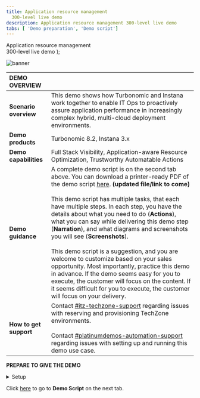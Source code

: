 ```yaml
---
title: Application resource management
  300-level live demo
description: Application resource management 300-level live demo
tabs: [ 'Demo preparation', 'Demo script']
---
```


  <span>
    Application resource management <br/> 300-level live demo
  </span> );

![banner](./images/AIOps_Observability_300_Prep.jpg)
<span id="top"></span>

| DEMO OVERVIEW | |
| :--- | :--- |
| **Scenario overview** | This demo shows how Turbonomic and Instana work together to enable IT Ops to proactively assure application performance in increasingly complex hybrid, multi-cloud deployment environments. |
| **Demo products** | Turbonomic 8.2, Instana 3.x |
| **Demo capabilities** | Full Stack Visibility, Application-aware Resource Optimization, Trustworthy Automatable Actions |
| **Demo guidance** | A complete demo script is on the second tab above. You can download a printer-ready PDF of the demo script <a href="./300-Observability-Demo-Script.pdf" target="_blank" rel="noreferrer">here</a>. **(updated file/link to come)**<br/><br/>This demo script has multiple tasks, that each have multiple steps. In each step, you have the details about what you need to do (**Actions**), what you can say while delivering this demo step (**Narration**), and what diagrams and screenshots you will see (**Screenshots**). <br/><br/> This demo script is a suggestion, and you are welcome to customize based on your sales opportunity. Most importantly, practice this demo in advance. If the demo seems easy for you to execute, the customer will focus on the content. If it seems difficult for you to execute, the customer will focus on your delivery. |
| **How to get support** | Contact <a href="https://ibm-cloud.slack.com/archives/C0124J683GW" target="_blank" rel="noreferrer">#itz-techzone-support</a> regarding issues with reserving and provisioning TechZone environments.<br/><br/>Contact <a href="https://ibm-cloud.slack.com/archives/C0216F39ACU" target="_blank" rel="noreferrer">#platinumdemos-automation-support</a> regarding issues with setting up and running this demo use case. |

**PREPARE TO GIVE THE DEMO**

<details>

<summary>Setup</summary>
<br/>

1. This Demo uses the <a href="https://cmc.coc-ibm.com/home" target="_blank" rel="noreferrer">CoC-managed clusters</a>.

<br/>

2. If you are not registered with the CoC, please <a href="https://cmc.coc-ibm.com/registration" target="_blank" rel="noreferrer">complete registration here</a> to get your personal credentials from the CoC LDAP systems.

<br/>

3. The clusters that will be used in this demo require you to reserve a time slot.

<br/>

4. This version of the Demo can allow multiple simultaneous users, as most of the Demo is read-only and does not change the state of the system. There is one step where you will define an automation policy. If you just enter the name provided in this document it will likely result in a conflict as the automation policy name may already be defined. It is suggested that you add a prefix or suffix unique to perhaps date and time for example, to make the automation policy name unique.

<br/>

5. The clusters we will be using for this demo are available under the Watson AIOPs category. Click **View Clusters**.

<br/>

![Setup 1](./images/Setup-1.jpg)

<br/>

6. We will be using the **Vader** cluster.

<br/>

![Setup 2](./images/Setup-2.png)

<br/>

7. You can **optionally** browse the **OCP Console** to understand how the cluster is laid out.

<br/>

8. Let’s view the RHOCP cluster and get the login credentials for Turbonomic and Instana by clicking **Go to Cluster Details**.

<br/>

![Setup 2a](./images/Setup-2a.jpg)

<br/>

9. Note down your CoC provided credentials to log into **Turbonomic** and **Instana** respectively.

<br/>

![Setup 3](./images/Setup-3.jpg)

<br/>

10. Click the **Turbonomic** link to launch the Turbonomic login page. Use your Turbonomic credentials to log in.

<br/>

![Setup 4](./images/Setup-4.jpg)

<br/>

11. Click the **Instana** link to launch the Instana login page. Use your Instana credentials to log in.

<br/>

![Setup 5](./images/Setup-5.jpg)

<br/>

12. Given the current limitations of the existing environments, this demo script requires access to two (2) Turbonomic instances. The Turbonomic instance defined above is hosted in the CoC, so we can refer to it as the CoC Turbonomic instance. The other Turbonomic instance we will use is hosted by the Turbonomic Team -  let’s refer to it as T-Turbonomic instance.

<br/>

13. Use the <a href="https://se2.demo.turbonomic.com/app/#/view/main/73841583066721/actions" target="_blank" rel="noreferrer">T-Turbo link</a> to log into the T-Turbonomic instance.

<br/>

14. **BEFORE** you start your demo, set up your desktop with three (3) browser tabs.

<br/>

• Tab 1: Instana<br/>
• Tab 2: Turbonomic Instance T<br/>
• Tab 3: Turbonomic Instance CoC<br/>
• Section 1 uses Instana on Tab 1<br/>
• Section 2 will use the Turbonomic Instance T Tab 2<br/>
• Section 3 will use theTurbonomic Instance CoC Tab 3<br/>
• Section 4 just switch back to Turbonomic Instance T Tab 2<br/><br/>

![Setup 6](./images/Setup-6.jpg)

<br/>

**Note**: T-Turbonomic Link and associated user credentials are found <a href="https://se2.demo.turbonomic.com/app/#/view/main/73841583066721/actions" target="_blank" rel="noreferrer">here</a>.

<br/>

**[Go to top](#top)**

</details>

Click [here](/300-watson-aiops-application-resource-management/demo-script) to go to **Demo Script** on the next tab.
